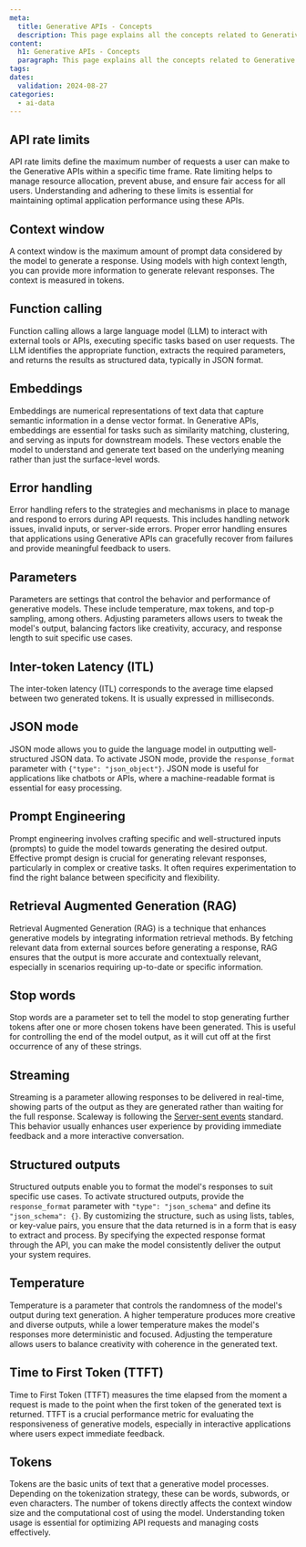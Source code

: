 ```yaml
---
meta:
  title: Generative APIs - Concepts
  description: This page explains all the concepts related to Generative APIs
content:
  h1: Generative APIs - Concepts
  paragraph: This page explains all the concepts related to Generative APIs
tags:
dates:
  validation: 2024-08-27
categories:
  - ai-data
---
```


## API rate limits

API rate limits define the maximum number of requests a user can make to the Generative APIs within a specific time frame. Rate limiting helps to manage resource allocation, prevent abuse, and ensure fair access for all users. Understanding and adhering to these limits is essential for maintaining optimal application performance using these APIs.

## Context window

A context window is the maximum amount of prompt data considered by the model to generate a response. Using models with high context length, you can provide more information to generate relevant responses. The context is measured in tokens.

## Function calling

Function calling allows a large language model (LLM) to interact with external tools or APIs, executing specific tasks based on user requests. The LLM identifies the appropriate function, extracts the required parameters, and returns the results as structured data, typically in JSON format.

## Embeddings

Embeddings are numerical representations of text data that capture semantic information in a dense vector format. In Generative APIs, embeddings are essential for tasks such as similarity matching, clustering, and serving as inputs for downstream models. These vectors enable the model to understand and generate text based on the underlying meaning rather than just the surface-level words.

## Error handling

Error handling refers to the strategies and mechanisms in place to manage and respond to errors during API requests. This includes handling network issues, invalid inputs, or server-side errors. Proper error handling ensures that applications using Generative APIs can gracefully recover from failures and provide meaningful feedback to users.

## Parameters

Parameters are settings that control the behavior and performance of generative models. These include temperature, max tokens, and top-p sampling, among others. Adjusting parameters allows users to tweak the model's output, balancing factors like creativity, accuracy, and response length to suit specific use cases.

## Inter-token Latency (ITL)

The inter-token latency (ITL) corresponds to the average time elapsed between two generated tokens. It is usually expressed in milliseconds.

## JSON mode

JSON mode allows you to guide the language model in outputting well-structured JSON data.
To activate JSON mode, provide the `response_format` parameter with `{"type": "json_object"}`.
JSON mode is useful for applications like chatbots or APIs, where a machine-readable format is essential for easy processing.

## Prompt Engineering

Prompt engineering involves crafting specific and well-structured inputs (prompts) to guide the model towards generating the desired output. Effective prompt design is crucial for generating relevant responses, particularly in complex or creative tasks. It often requires experimentation to find the right balance between specificity and flexibility.

## Retrieval Augmented Generation (RAG)

Retrieval Augmented Generation (RAG) is a technique that enhances generative models by integrating information retrieval methods. By fetching relevant data from external sources before generating a response, RAG ensures that the output is more accurate and contextually relevant, especially in scenarios requiring up-to-date or specific information.

## Stop words

Stop words are a parameter set to tell the model to stop generating further tokens after one or more chosen tokens have been generated. This is useful for controlling the end of the model output, as it will cut off at the first occurrence of any of these strings.

## Streaming

Streaming is a parameter allowing responses to be delivered in real-time, showing parts of the output as they are generated rather than waiting for the full response. Scaleway is following the [Server-sent events](https://html.spec.whatwg.org/multipage/server-sent-events.html#server-sent-events) standard. This behavior usually enhances user experience by providing immediate feedback and a more interactive conversation.

## Structured outputs

Structured outputs enable you to format the model's responses to suit specific use cases. To activate structured outputs, provide the `response_format` parameter with `"type": "json_schema"` and define its `"json_schema": {}`.
By customizing the structure, such as using lists, tables, or key-value pairs, you ensure that the data returned is in a form that is easy to extract and process.
By specifying the expected response format through the API, you can make the model consistently deliver the output your system requires.

## Temperature

Temperature is a parameter that controls the randomness of the model's output during text generation. A higher temperature produces more creative and diverse outputs, while a lower temperature makes the model's responses more deterministic and focused. Adjusting the temperature allows users to balance creativity with coherence in the generated text.

## Time to First Token (TTFT)

Time to First Token (TTFT) measures the time elapsed from the moment a request is made to the point when the first token of the generated text is returned. TTFT is a crucial performance metric for evaluating the responsiveness of generative models, especially in interactive applications where users expect immediate feedback.

## Tokens

Tokens are the basic units of text that a generative model processes. Depending on the tokenization strategy, these can be words, subwords, or even characters. The number of tokens directly affects the context window size and the computational cost of using the model. Understanding token usage is essential for optimizing API requests and managing costs effectively.
